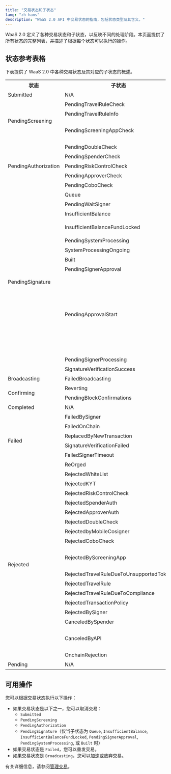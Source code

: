 ```yaml
---
title: "交易状态和子状态"
lang: "zh-hans"
description: "WaaS 2.0 API 中交易状态的指南，包括状态类型及其含义。"
---
```


WaaS 2.0 定义了各种交易状态和子状态，以反映不同的处理阶段。本页面提供了所有状态的完整列表，并描述了根据每个状态可以执行的操作。

## 状态参考表格

下表提供了 WaaS 2.0 中各种交易状态及其对应的子状态的概述。

<table className="table-three-cols">
  <tr>
    <th>状态</th>
    <th>子状态</th>
    <th>描述</th>
  </tr>
  <tr>
    <td rowspan="1">Submitted</td>
    <td>N/A</td>
    <td>交易已提交。</td>
  </tr>
  <tr>
    <td rowspan="3">PendingScreening</td>
    <td>PendingTravelRuleCheck</td>
    <td>交易正在进行 Travel Rule 检查。</td>
  </tr>
  <tr>
    <td>PendingTravelRuleInfo</td>
    <td>交易正在等待用户提供与 Travel Rule 相关的信息。</td>
  </tr>
  <tr>
    <td>PendingScreeningAppCheck</td>
    <td>交易正在由 [Screening App](https://manuals.cobo.com/cn/apps/screening/introduction) 审核。</td>
  </tr>
  <tr>
    <td rowspan="5">PendingAuthorization</td>
    <td>PendingDoubleCheck</td>
    <td>交易正在等待双重检查。</td>
  </tr>
  <tr>
    <td>PendingSpenderCheck</td>
    <td>交易正在等待提币员检查。</td>
  </tr>
  <tr>
    <td>PendingRiskControlCheck</td>
    <td>交易正在等待风控检查。</td>
  </tr>
  <tr>
    <td>PendingApproverCheck</td>
    <td>交易正在等待审批员的批准。</td>
  </tr>
    <tr>
    <td>PendingCoboCheck</td>
    <td>交易正在等待 Cobo 的内部检查。</td>
  </tr>
  <tr>
    <td rowspan="11">PendingSignature</td>
    <td>Queue</td>
    <td>交易正在排队等待 Cobo Portal 处理。</td>
  </tr>
  <tr>
    <td>PendingWaitSigner</td>
    <td>交易正在等待签名。</td>
  </tr>
  <tr>
    <td>InsufficientBalance</td>
    <td>由于余额不足，交易无法继续。请存入所需的代币或取消交易。</td>
  </tr>
  <tr>
    <td>InsufficientBalanceFundLocked</td>
    <td>由于可用余额当前被锁定，交易无法继续。请等待可用余额解锁。</td>
  </tr>
  <tr>
    <td>PendingSystemProcessing</td>
    <td>交易已提交，正在等待区块链系统处理。</td>
  </tr>
  <tr>
    <td>SystemProcessingOngoing</td>
    <td>区块链系统正在处理交易。</td>
  </tr>
  <tr>
    <td>Built</td>
    <td>交易已构建但尚未签名。</td>
  </tr>
  <tr>
    <td>PendingSignerApproval</td>
    <td>交易正在等待签名人的批准。</td>
  </tr>
  <tr>
    <td>PendingApprovalStart</td>
    <td>交易审批正在等待开始。<ul><li>对于<a href="https://manuals.cobo.com/en/portal/mpc-wallets/ucw/introduction">MPC 钱包（终端用户钱包）</a>，您需要使用客户端 App 并调用 UCW SDK 以开始交易审批流程。</li><li>对于<a href="https://manuals.cobo.com/en/portal/mpc-wallets/ocw/introduction">MPC 钱包（机构控制钱包）</a>：<ul><li>如果您使用<a href="https://manuals.cobo.com/en/portal/mpc-wallets/ocw/create-key-share-groups">服务器端签名人</a>，此状态表示 TSS Node将很快请求回调服务器开始<a href="https://manuals.cobo.com/en/portal/risk-controls/introduction">风控策略</a>检查。在此阶段无需您采取进一步行动。</li><li>如果您使用<a href="https://manuals.cobo.com/en/portal/mpc-wallets/ocw/create-key-share-groups">移动端签名人</a>，私钥分片持有者需要使用他们的<a href="https://manuals.cobo.com/en/guard/introduction">Cobo Guard</a>批准交易并参与签名过程。</li></ul></li></ul></td>
  </tr>
  <tr>
    <td>PendingSignerProcessing</td>
    <td>交易正在签名中。</td>
  </tr>
  <tr>
    <td>SignatureVerificationSuccess</td>
    <td>交易的签名已成功验证。</td>
  </tr>
  <tr>
    <td>Broadcasting</td>
    <td>FailedBroadcasting</td>
    <td>交易未能广播到区块链网络。</td>
  </tr>
  <tr>
    <td rowspan="2">Confirming</td>
    <td>Reverting</td>
    <td>由于区块链上的失败，交易正在回退（Revert）。</td>
  </tr>
  <tr>
    <td>PendingBlockConfirmations</td>
    <td>交易正在等待所需数量的确认。</td>
  </tr>
  <tr>
    <td rowspan="1">Completed</td>
    <td>N/A</td>
    <td>交易已完成。</td>
  </tr>
  <tr>
    <td rowspan="6">Failed</td>
    <td>FailedBySigner</td>
    <td>交易在签名过程中失败。</td>
  </tr>
  <tr>
    <td>FailedOnChain</td>
    <td>交易在区块链上失败。</td>
  </tr>
  <tr>
    <td>ReplacedByNewTransaction</td>
    <td>交易已被新交易替换。</td>
  </tr>
  <tr>
    <td>SignatureVerificationFailed</td>
    <td>交易的签名验证失败。</td>
  </tr>
  <tr>
    <td>FailedSignerTimeout</td>
    <td>交易由于签名超时而失败。</td>
  </tr>
  <tr>
    <td>ReOrged</td>
    <td>交易因区块链重组而失败。</td>
  </tr>
  <tr>
    <td rowspan="17">Rejected</td>
    <td>RejectedWhiteList</td>
    <td>交易被拒绝，因为发起者的 IP 地址不在白名单中。</td>
  </tr>
  <tr>
    <td>RejectedKYT</td>
    <td>交易被拒绝，因为未通过 KYT 合规检查。</td>
  </tr>
  <tr>
    <td>RejectedRiskControlCheck</td>
    <td>交易被拒绝，因为未通过风控策略检查。</td>
  </tr>
  <tr>
    <td>RejectedSpenderAuth</td>
    <td>交易被提币员拒绝。</td>
  </tr>
  <tr>
    <td>RejectedApproverAuth</td>
    <td>交易被审批员拒绝。</td>
  </tr>
  <tr>
    <td>RejectedDoubleCheck</td>
    <td>交易被拒绝，因为未通过双重检查。</td>
  </tr>
  <tr>
    <td>RejectedbyMobileCosigner</td>
    <td>交易被移动端签名人拒绝。</td>
  </tr>
  <tr>
    <td>RejectedCoboCheck</td>
    <td>交易被拒绝，因为未通过Cobo的内部检查。</td>
  </tr>
  <tr>
    <td>RejectedByScreeningApp</td>
    <td>交易被 [Screening App](https://manuals.cobo.com/cn/apps/screening/introduction) 拒绝。</td>
  </tr>
  <tr>
    <td>RejectedTravelRuleDueToUnsupportedToken</td>
    <td>交易被拒绝，因为该代币不支持 Travel Rule。</td>
  </tr>
  <tr>
    <td>RejectedTravelRule</td>
    <td>交易被拒绝，因为未能遵守 Travel Rule。</td>
  </tr>
  <tr>
    <td>RejectedTravelRuleDueToCompliance</td>
    <td>交易被拒绝，因为未通过 Travel Rule 的交叉检查。</td>
  </tr>
  <tr>
    <td>RejectedTransactionPolicy</td>
    <td>交易被拒绝，因为未通过交易风控。</td>
  </tr>
  <tr>
    <td>RejectedBySigner</td>
    <td>交易被拒绝，因为被签名人拒绝。</td>
  </tr>
  <tr>
    <td>CanceledBySpender</td>
    <td>交易被提币员取消。</td>
  </tr>
  <tr>
    <td>CanceledByAPI</td>
    <td>交易被[取消交易](https://www.cobo.com/developers/v2/api-references/transactions/cancel-transaction)操作取消。</td>
  </tr>
  <tr>
    <td>OnchainRejection</td>
    <td>交易被拒绝添加到区块链中。</td>
  </tr>
  <tr>
    <td rowspan="1">Pending</td>
    <td>N/A</td>
    <td>交易正在等待被包含在区块中。</td>
  </tr>
</table>

## 可用操作

您可以根据交易状态执行以下操作：

- 如果交易状态是以下之一，您可以取消交易：
  - `Submitted`
  - `PendingScreening`
  - `PendingAuthorization`
  - `PendingSignature`（仅当子状态为 `Queue`, `InsufficientBalance`, `InsufficientBalanceFundLocked`, `PendingSignerApproval`, `PendingSystemProcessing`, 或 `Built` 时）
- 如果交易状态是 `Failed`，您可以重发交易。
- 如果交易状态是 `Broadcasting`，您可以加速或放弃交易。

有关详细信息，请参阅[管理交易](/v2_cn/guides/transactions/manage-transactions)。